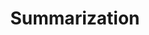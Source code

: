 ---
title: Summarization
description: Payload definition for the callback event `live.post_summarization`.
openapi-schema: CallbackLivePostSummarizationMessage
---
